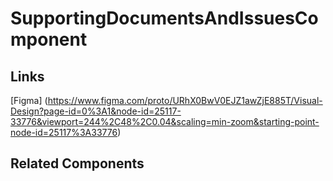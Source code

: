 <!-- supporting-documents-and-issues.stories.mdx -->


<Meta title="QTD Components/Evaluation/TrainingProgramReview/TrainingProgramReviewWizard/SupportingDocumentsAndIssues/README" component={SupportingDocumentsAndIssuesComponent} />

# SupportingDocumentsAndIssuesComponent

<ArgsTable of={SupportingDocumentsAndIssuesComponent} />

## Links

[Figma] (https://www.figma.com/proto/URhX0BwV0EJZ1awZjE885T/Visual-Design?page-id=0%3A1&node-id=25117-33776&viewport=244%2C48%2C0.04&scaling=min-zoom&starting-point-node-id=25117%3A33776)

## Related Components
